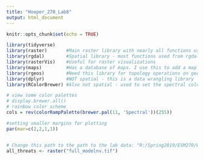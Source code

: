 ```yaml
---
title: "Hooper_270_Lab8"
output: html_document
---
```


```r
knitr::opts_chunk$set(echo = TRUE)
```

```r


library(tidyverse)
library(raster)       #Main raster library with nearly all functions used in this analysis
library(rgdal)        #Spatial library - most functions used from rgdal are for vectors (shapefiles)
library(rasterVis)    #Useful for raster visualizations
library(maps)         #Has a database of maps. I use this to add a map to my raster to visualize land boundaries
library(rgeos)        #Need this library for topology operations on geometries
library(dplyr)        #NOT spatial - this is a data wrangling library
library(RColorBrewer) #Also not spatial - used to set the spectral color scheme 

```

```r

# view some color palettes
# display.brewer.all()
# rainbow color scheme
cols = rev(colorRampPalette(brewer.pal(11, 'Spectral'))(255)) 

#setting smaller margins for plotting
par(mar=c(2,2,1,1))


# Change this path to the path to the lab data: "R:/Spring2019/ESM270/Week7_R_lab/Threats_data/full_modelnv.tif"
all_threats <- raster("full_modelnv.tif")



```

